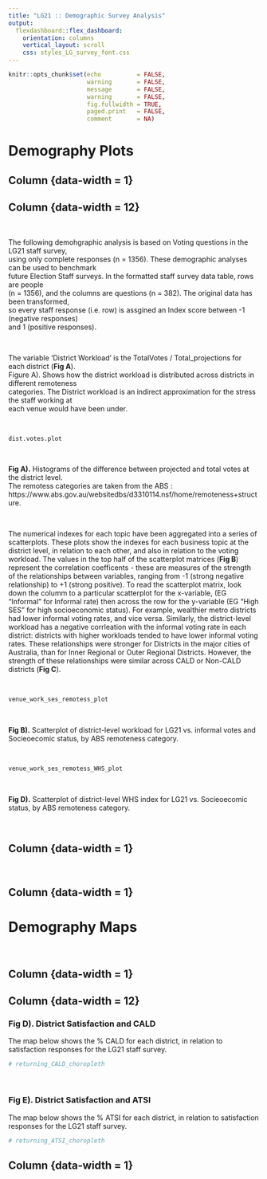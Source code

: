 ```yaml
---
title: "LG21 :: Demographic Survey Analysis"
output: 
  flexdashboard::flex_dashboard:
    orientation: columns
    vertical_layout: scroll
    css: styles_LG_survey_font.css
---
```




```r

knitr::opts_chunk$set(echo          = FALSE, 
                      warning       = FALSE, 
                      message       = FALSE, 
                      warning       = FALSE, 
                      fig.fullwidth = TRUE, 
                      paged.print   = FALSE, 
                      comment       = NA)

```



Demography Plots
=====================================

Column {data-width = 1}
-----------------------------------------------------------------------


Column {data-width = 12}
-----------------------------------------------------------------------

\

The following demohgraphic analysis is based on Voting questions in the LG21 staff survey,    
using only complete responses (n = 1356). These demographic analyses can be used to benchmark    
future Election Staff surveys. In the formatted staff survey data table, rows are people   
(n = 1356), and the columns are questions (n = 382). The original data has been transformed,   
so every staff response (i.e. row) is assgined an Index score between -1 (negative responses)   
and 1 (positive responses).  

\

The variable 'District Workload' is the TotalVotes / Total_projections for each district (**Fig A**).   
Figure A). Shows how the district workload is distributed across districts in different remoteness   
categories. The District workload is an indirect approximation for the stress the staff working at   
each venue would have been under.   

\

```r

dist.votes.plot

```     

\

**Fig A).** Histograms of the difference between projected and total votes at the district level.    
The remotess categories are taken from the ABS : https://www.abs.gov.au/websitedbs/d3310114.nsf/home/remoteness+structure.    

\


The numerical indexes for each topic have been aggregated into a series of scatterplots. 
These plots show the indexes for each business topic at the district level, in relation 
to each other, and also in relation to the voting workload. The values in the top half of the 
scatterplot matrices (**Fig B**) represent the correlation coefficents - these are measures of 
the strength of the relationships between variables, ranging from -1 (strong negative relationship) 
to +1 (strong positive). To read the scatterplot matrix, look down the columm to a particular 
scatterplot for the x-variable, (EG "Informal" for Informal rate) then across the row for the 
y-variable (EG "High SES" for high socioeconomic status). For example, wealthier metro districts 
had lower informal voting rates, and vice versa. Similarly, the district-level workload has 
a negative corrleation with the informal voting rate in each district: districts with higher 
workloads tended to have lower informal voting rates. These relationships were stronger
for Districts in the major cities of Australia, than for Inner Regional or Outer Regional
Districts. However, the strength of these relationships were similar across CALD or Non-CALD 
districts (**Fig C**).

\

```r

venue_work_ses_remotess_plot

```      

\

**Fig B).** Scatterplot of district-level workload for LG21 vs. informal votes and Socieoecomic status, by ABS remoteness category.   

\

<!-- ```{r fig.align = "center", fig.width=12, fig.height=10} -->

<!-- venue_work_ses_ -->

<!-- ```       -->

<!-- \ -->

<!-- **Fig c).** Scatterplot of district-level workload for LG21 vs. informal votes and Socieoecomic status, by ABS CALD category.     -->

<!-- \ -->

```r

venue_work_ses_remotess_WHS_plot

```      

\

**Fig D).** Scatterplot of district-level WHS index for LG21 vs. Socieoecomic status, by ABS remoteness category.    

\

Column {data-width = 1}
-----------------------------------------------------------------------

\

Column {data-width = 1}
-----------------------------------------------------------------------


Demography Maps
=====================================

\

Column {data-width = 1}
-----------------------------------------------------------------------


Column {data-width = 12}
-----------------------------------------------------------------------

### **Fig D). District Satisfaction and CALD **
The map below shows the % CALD for each district, in relation to satisfaction responses for the LG21 staff survey.
\
```r

# returning_CALD_choropleth

```

\

### **Fig E). District Satisfaction and ATSI **
The map below shows the % ATSI for each district, in relation to satisfaction responses for the LG21 staff survey.
\
```r

# returning_ATSI_choropleth

```



Column {data-width = 1}
-----------------------------------------------------------------------


